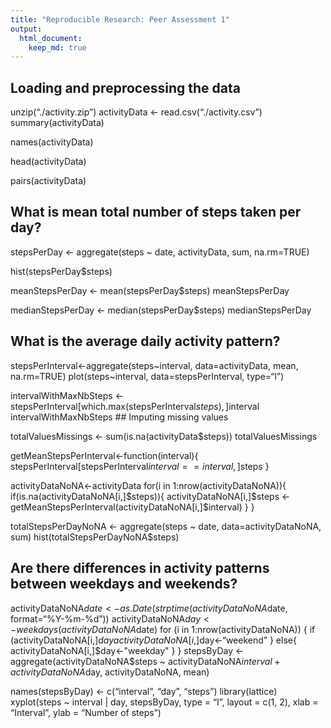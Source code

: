 ```yaml
---
title: "Reproducible Research: Peer Assessment 1"
output: 
  html_document:
    keep_md: true
---
```



## Loading and preprocessing the data

unzip("./activity.zip")
activityData <- read.csv("./activity.csv")
summary(activityData)

names(activityData)

head(activityData)

pairs(activityData)

## What is mean total number of steps taken per day?

stepsPerDay <- aggregate(steps ~ date, activityData, sum, na.rm=TRUE)

hist(stepsPerDay$steps)

meanStepsPerDay <- mean(stepsPerDay$steps)
meanStepsPerDay

medianStepsPerDay <- median(stepsPerDay$steps)
medianStepsPerDay

## What is the average daily activity pattern?

stepsPerInterval<-aggregate(steps~interval, data=activityData, mean, na.rm=TRUE)
plot(steps~interval, data=stepsPerInterval, type="l")

intervalWithMaxNbSteps <- stepsPerInterval[which.max(stepsPerInterval$steps),]$interval
intervalWithMaxNbSteps
## Imputing missing values

totalValuesMissings <- sum(is.na(activityData$steps))
totalValuesMissings

getMeanStepsPerInterval<-function(interval){
    stepsPerInterval[stepsPerInterval$interval==interval,]$steps
}

activityDataNoNA<-activityData
for(i in 1:nrow(activityDataNoNA)){
    if(is.na(activityDataNoNA[i,]$steps)){
        activityDataNoNA[i,]$steps <- getMeanStepsPerInterval(activityDataNoNA[i,]$interval)
    }
}

totalStepsPerDayNoNA <- aggregate(steps ~ date, data=activityDataNoNA, sum)
hist(totalStepsPerDayNoNA$steps)

## Are there differences in activity patterns between weekdays and weekends?

activityDataNoNA$date <- as.Date(strptime(activityDataNoNA$date, format="%Y-%m-%d"))
activityDataNoNA$day <- weekdays(activityDataNoNA$date)
for (i in 1:nrow(activityDataNoNA)) {
    if (activityDataNoNA[i,]$day %in% c("Saturday","Sunday")) {
        activityDataNoNA[i,]$day<-"weekend"
    }
    else{
        activityDataNoNA[i,]$day<-"weekday"
    }
}
stepsByDay <- aggregate(activityDataNoNA$steps ~ activityDataNoNA$interval + activityDataNoNA$day, activityDataNoNA, mean)

names(stepsByDay) <- c("interval", "day", "steps")
library(lattice)
xyplot(steps ~ interval | day, stepsByDay, type = "l", layout = c(1, 2), 
    xlab = "Interval", ylab = "Number of steps")
